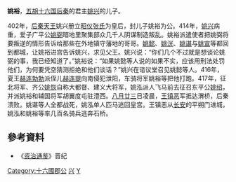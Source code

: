 '''姚裕'''，[[五胡十六国|五胡十六国]][[后秦|后秦]]的君主[[姚兴|姚兴]]的儿子。

402年，[[后秦|后秦]][[天王|天王]]姚兴册立[[张皇后_(姚兴)|昭仪张氏]]为皇后，封儿子姚裕为公。414年，[[姚兴|姚兴]]病重，爱子广平公[[姚弼|姚弼]]暗地里聚集部众几千人阴谋制造叛乱。姚裕派遣使者把姚弼将要叛逆的情形告诉给那些在外地镇守藩地的哥哥。[[姚懿|姚懿]]、[[姚洸|姚洸]]、[[姚谌|姚谌]]与[[姚宣|姚宣]]等都回到都城，让姚裕进宫告诉姚兴，求见父王。姚兴说：“你们几个不过就是想谈论姚弼的事，我已经知道了。”姚裕说：“如果姚懿等人说的如果不实，应该用刑法处罚他们，为何要凭空猜测拒绝和他们谈话？”姚兴在谘议堂召见姚懿等人。416年，夏王[[赫连勃勃|赫连勃勃]]派侄儿[[赫连提|赫连提]]向南侵犯泄阳，车骑将军姚裕等把他打跑。417年，征北将军、齐公[[姚恢|姚恢]]自称大都督、建义大将军，姚泓派人飞马前去征召东平公[[姚绍|姚绍]]，并派姚裕和辅国将军胡翼度屯驻澧西。[[八月廿三|八月廿三]]日凌晨，[[王镇恶|王镇恶]]军抵达渭桥，后秦溃败。姚谌等人全都战死，姚泓单人匹马逃回皇宫。王镇恶从[[长安|长安]]的平朔门进城，姚泓和姚裕等率几百名骑兵逃奔石桥。

==參考資料==
*《[[资治通鉴|资治通鉴]]》晋纪 

[[Category:十六國郡公|Category:十六國郡公]]
[[Category:后秦皇子|兴]]
[[Category:姚姓|Y]]